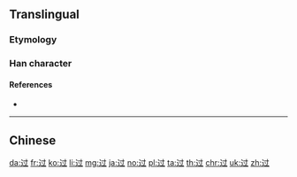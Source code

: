 {{character info/new}}
{{also|過}}
==Translingual==
{{stroke order|type=animate}}

===Etymology===
{{Han simp|過|f=咼|t=寸}}

===Han character===
{{Han char|rn=162|rad=辵|as=03|sn=7|four=3430|canj=YDI|ids=⿺辶寸}}

====References====
* {{Han ref|kx=1253.281|dkj=38733|dj=1735.320|hdz=63816.030|uh=8FC7|ud=36807}}

----

==Chinese==
{{zh-see|過}}

[[da:过]]
[[fr:过]]
[[ko:过]]
[[li:过]]
[[mg:过]]
[[ja:过]]
[[no:过]]
[[pl:过]]
[[ta:过]]
[[th:过]]
[[chr:过]]
[[uk:过]]
[[zh:过]]